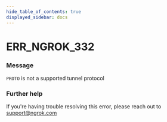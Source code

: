 ```yaml
---
hide_table_of_contents: true
displayed_sidebar: docs
---
```



# ERR_NGROK_332

### Message

`PROTO` is not a supported tunnel protocol

### Further help

If you're having trouble resolving this error, please reach out to [support@ngrok.com](mailto:support@ngrok.com?subject=Help%20with%20ERR_NGROK_332)

<ErrorDetails error="err_ngrok_332" />
